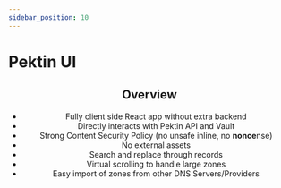 ```yaml
---
sidebar_position: 10
---
```


# Pektin UI


<Header name="pektin-ui" />

## Overview

-   Fully client side React app without extra backend
-   Directly interacts with Pektin API and Vault
-   Strong Content Security Policy (no unsafe inline, no **nonce**nse)
-   No external assets
-   Search and replace through records
-   Virtual scrolling to handle large zones
-   Easy import of zones from other DNS Servers/Providers
